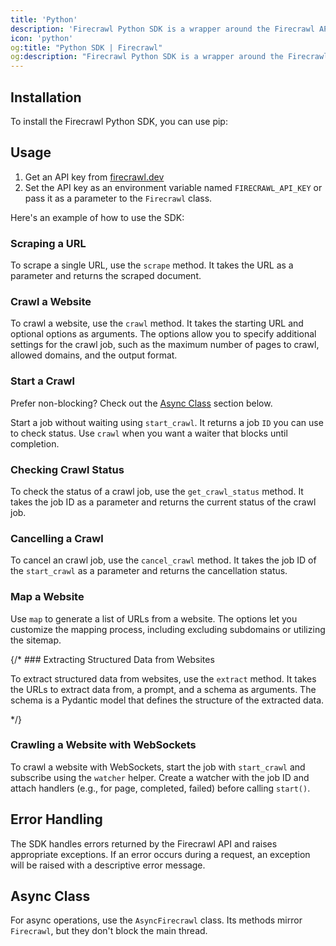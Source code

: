 ```yaml
---
title: 'Python'
description: 'Firecrawl Python SDK is a wrapper around the Firecrawl API to help you easily turn websites into markdown.'
icon: 'python'
og:title: "Python SDK | Firecrawl"
og:description: "Firecrawl Python SDK is a wrapper around the Firecrawl API to help you easily turn websites into markdown."
---
```



## Installation

To install the Firecrawl Python SDK, you can use pip:

<InstallationPython />

## Usage

1. Get an API key from [firecrawl.dev](https://firecrawl.dev)
2. Set the API key as an environment variable named `FIRECRAWL_API_KEY` or pass it as a parameter to the `Firecrawl` class.


Here's an example of how to use the SDK:

<ScrapeAndCrawlExamplePython />

### Scraping a URL

To scrape a single URL, use the `scrape` method. It takes the URL as a parameter and returns the scraped document.

<ScrapePythonShort />

### Crawl a Website

To crawl a website, use the `crawl` method. It takes the starting URL and optional options as arguments. The options allow you to specify additional settings for the crawl job, such as the maximum number of pages to crawl, allowed domains, and the output format.

<CrawlPythonShort />

### Start a Crawl

<Tip>Prefer non-blocking? Check out the [Async Class](#async-class) section below.</Tip>

Start a job without waiting using `start_crawl`. It returns a job `ID` you can use to check status. Use `crawl` when you want a waiter that blocks until completion.

<StartCrawlPythonShort />


### Checking Crawl Status

To check the status of a crawl job, use the `get_crawl_status` method. It takes the job ID as a parameter and returns the current status of the crawl job.

<CheckCrawlStatusPythonShort />

### Cancelling a Crawl

To cancel an crawl job, use the `cancel_crawl` method. It takes the job ID of the `start_crawl` as a parameter and returns the cancellation status.

<CancelCrawlPythonShort />

### Map a Website

Use `map` to generate a list of URLs from a website. The options let you customize the mapping process, including excluding subdomains or utilizing the sitemap.

<MapPythonShort />

{/* ### Extracting Structured Data from Websites

To extract structured data from websites, use the `extract` method. It takes the URLs to extract data from, a prompt, and a schema as arguments. The schema is a Pydantic model that defines the structure of the extracted data.

<ExtractPythonShort /> */}

### Crawling a Website with WebSockets

To crawl a website with WebSockets, start the job with `start_crawl` and subscribe using the `watcher` helper. Create a watcher with the job ID and attach handlers (e.g., for page, completed, failed) before calling `start()`.

<CrawlWebSocketPythonBase />

## Error Handling

The SDK handles errors returned by the Firecrawl API and raises appropriate exceptions. If an error occurs during a request, an exception will be raised with a descriptive error message.

## Async Class

For async operations, use the `AsyncFirecrawl` class. Its methods mirror `Firecrawl`, but they don't block the main thread.

<AIOPython />
